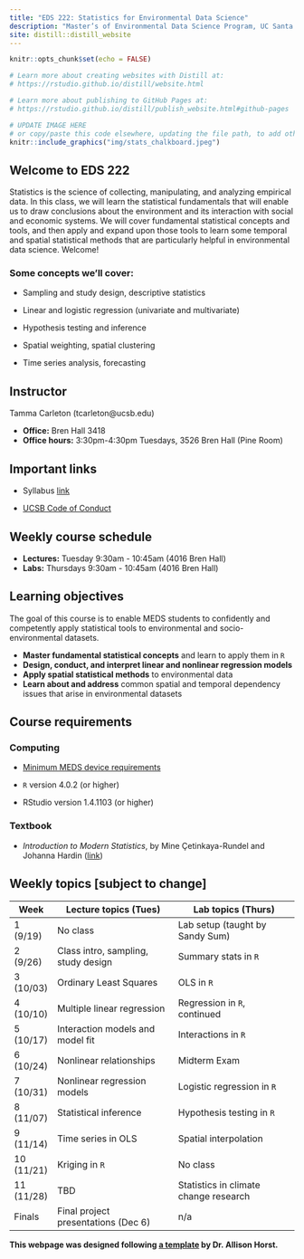 ```yaml
---
title: "EDS 222: Statistics for Environmental Data Science"
description: "Master’s of Environmental Data Science Program, UC Santa Barbara"
site: distill::distill_website
---
```


```r
knitr::opts_chunk$set(echo = FALSE)

# Learn more about creating websites with Distill at:
# https://rstudio.github.io/distill/website.html

# Learn more about publishing to GitHub Pages at:
# https://rstudio.github.io/distill/publish_website.html#github-pages

```

```r

# UPDATE IMAGE HERE 
# or copy/paste this code elsewhere, updating the file path, to add other images to your site!
knitr::include_graphics("img/stats_chalkboard.jpeg")
```

## Welcome to EDS 222

Statistics is the science of collecting, manipulating, and analyzing empirical data. In this class, we will learn the statistical fundamentals that will enable us to draw conclusions about the environment and its interaction with social and economic systems. We will cover fundamental statistical concepts and tools, and then apply and expand upon those tools to learn some temporal and spatial statistical methods that are particularly helpful in environmental data science. Welcome!  

### Some concepts we'll cover:

- Sampling and study design, descriptive statistics

- Linear and logistic regression (univariate and multivariate)

- Hypothesis testing and inference

- Spatial weighting, spatial clustering

- Time series analysis, forecasting

<!-- - Moving window regression, spatial lag models, spatial auto-correlation -->

<!-- <p style="color: #ba5e00"><b>TO UPDATE THIS PAGE:</b> Open and edit the <b>index.Rmd</b> file, in the project root, to delete this placeholder text and customize with your own!</p> 

## Course description

<p style="color: #ba5e00"><b>NOTE:</b> A lot of this home page information can be directly from your syllabus.</p>

Add your course description here. -->

## Instructor

Tamma Carleton (tcarleton\@ucsb.edu)

-   **Office:** Bren Hall 3418
-   **Office hours:** 3:30pm-4:30pm Tuesdays, 3526 Bren Hall (Pine Room)

## Important links

-   Syllabus [link](https://www.dropbox.com/s/xc6d2xag7bn8fae/EDS%20222%20Syllabus%20Fall%202022.pdf?dl=0) <!-- (here is the [MEDS optional syllabus template](https://docs.google.com/document/d/1b2CElvwKk-haEA1axY5KvTEBbiSPUf7dIRUNX7gCI6w/edit?usp=sharing)) -->

-   [UCSB Code of Conduct](https://www.sa.ucsb.edu/regulations/student-conduct-code/student-conduct-code)

<!-- -   [Link](https://classroom.github.com/classrooms/89556369-eds222-fall-2021) to course GitHub Classroom -->


## Weekly course schedule

-   **Lectures:** Tuesday 9:30am - 10:45am (4016 Bren Hall)
-   **Labs:** Thursdays 9:30am - 10:45am (4016 Bren Hall)

## Learning objectives

The goal of this course is to enable MEDS students to confidently and competently apply statistical tools to environmental and socio-environmental datasets. 

-   **Master fundamental statistical concepts** and learn to apply them in `R`
-   **Design, conduct, and interpret linear and nonlinear regression models** 
-   **Apply spatial statistical methods** to environmental data
-   **Learn about and address** common spatial and temporal dependency issues that arise in environmental datasets

## Course requirements

### Computing

-   [Minimum MEDS device requirements](https://ucsb-meds.github.io/computer_reqs.html)

-   `R` version 4.0.2 (or higher)

-   RStudio version 1.4.1103 (or higher)

### Textbook

-   _Introduction to Modern Statistics_, by Mine Çetinkaya-Rundel and Johanna Hardin ([link](https://openintro-ims.netlify.app/))

## Weekly topics [subject to change] 

| Week | Lecture topics (Tues) | Lab topics (Thurs) |
|------|----------------|----------------|
| 1 (9/19)   | No class        |  Lab setup (taught by Sandy Sum)       |
| 2 (9/26)   | Class intro, sampling, study design  | Summary stats in `R`  |
| 3 (10/03)   |  Ordinary Least Squares        | OLS in `R`     |
| 4 (10/10)   |  Multiple linear regression      | Regression in `R`, continued     |
| 5 (10/17)   | Interaction models and model fit         |   Interactions in `R`  |
| 6 (10/24)   | Nonlinear relationships      | Midterm Exam     |
| 7 (10/31)   | Nonlinear regression models         | Logistic regression in `R`     |
| 8 (11/07)   | Statistical inference         | Hypothesis testing in `R`      |
| 9 (11/14)   | Time series in OLS       |  Spatial interpolation    |
| 10 (11/21)  | Kriging in `R`        |   No class   |
| 11 (11/28)   | TBD          | Statistics in climate change research      |
| Finals   | Final project presentations (Dec 6)        | n/a     |

**This webpage was designed following [a template](https://github.com/allisonhorst/meds-distill-template) by Dr. Allison Horst.**
